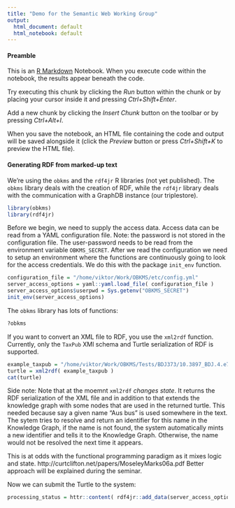 ```yaml
---
title: "Demo for the Semantic Web Working Group"
output:
  html_document: default
  html_notebook: default
---
```


#### Preamble

This is an [R Markdown](http://rmarkdown.rstudio.com) Notebook. When you execute code within the notebook, the results appear beneath the code. 

Try executing this chunk by clicking the *Run* button within the chunk or by placing your cursor inside it and pressing *Ctrl+Shift+Enter*. 

Add a new chunk by clicking the *Insert Chunk* button on the toolbar or by pressing *Ctrl+Alt+I*.

When you save the notebook, an HTML file containing the code and output will be saved alongside it (click the *Preview* button or press *Ctrl+Shift+K* to preview the HTML file).

#### Generating RDF from marked-up text

We're using the `obkms` and the `rdf4jr` R libraries (not yet published). The 
`obkms` library deals with the creation of RDF, while the `rdf4jr` library
deals with the communication with a GraphDB instance (our triplestore).

```r
library(obkms)
library(rdf4jr)
```

Before we begin, we need to supply the access data. Access data can be read from
a YAML configuration file. Note: the password is not stored in the configuration
file. The user-password needs to be read from the environment variable `OBKMS_SECRET`.
After we read the configuration we need to setup an environment where the functions
are continuously going to look for the access credentials. We do this with the
package `init_env` function.

```r
configuration_file = "/home/viktor/Work/OBKMS/etc/config.yml"
server_access_options = yaml::yaml.load_file( configuration_file )
server_access_options$userpwd = Sys.getenv("OBKMS_SECRET")
init_env(server_access_options)
```

The `obkms` library has lots of functions:
```r
?obkms
```

If you want to convert an XML file to RDF, you use the `xml2rdf` function.
Currently, only the `TaxPub` XMl schema and Turtle serialization of RDF is supported.

```r
example_taxpub = "/home/viktor/Work/OBKMS/Tests/BDJ373/10.3897_BDJ.4.e7713.xml"
turtle = xml2rdf( example_taxpub )
cat(turtle)
```

Side note: Note that at the moemnt `xml2rdf` *changes state*. It returns the RDF serialization
of the XML file and in addition to that extends the knowledge graph with some
nodes that are used in the returned turtle.
This needed because say a given name "Aus bus" is used somewhere in the text.
The sytem tries to resolve and return an identifier for this name in the Knowledge Graph,
if the name is not found, the system automatically mints a new identifier and
tells it to the Knowledge Graph. Otherwise, the name would not be resolved the
next time it appears.

This is at odds with the functional programming paradigm as it mixes logic and state.
http://curtclifton.net/papers/MoseleyMarks06a.pdf
Better approach will be explained during the seminar.

Now we can submit the Turtle to the system:

```r
processing_status = httr::content( rdf4jr::add_data(server_access_options, server_access_options$repository, turtle), as="text" ) 
```

